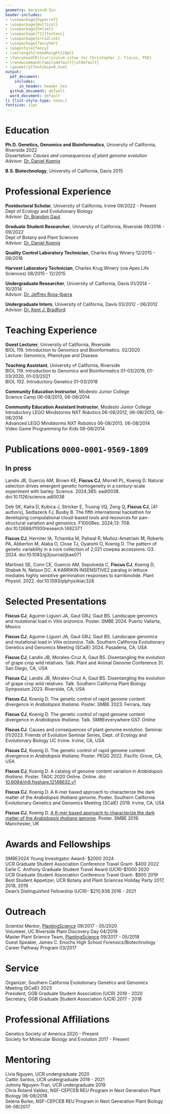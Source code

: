 ```yaml
---
geometry: margin=0.5in
header-includes: 
- \usepackage{hyperref}
- \usepackage{multicol}
- \usepackage{helvet}
- \usepackage[T1]{fontenc}
- \usepackage{orcidlink}
- \usepackage{fancyhdr}
- \pagestyle{fancy}
- \setlength{\headheight}{0pt}
- \fancyhead[R]{curriculum vitae for Christopher J. Fiscus, PhD}
- \renewcommand\familydefault{\sfdefault} 
- \geometry{footskip=0.5cm}
output:
  pdf_document:
    includes:
      in_header: header.tex
  github_document: default
  word_document: default
li {list-style-type: none;}
fontsize: 11pt
---
```

\thispagestyle{plain}
\begin{multicols}{2}
\begin{flushleft}
{\LARGE \textbf{Christopher J. Fiscus, PhD}\par}
Department of Ecology and Evolutionary Biology
University of California, Irvine
\end{flushleft}

\columnbreak

\begin{flushright}
\begin{tabular}{rp{0.30\linewidth}}
\faEnvelopeO & \href{mailto:cfiscus@uci.edu}{cfiscus@uci.edu} \\
\faTwitter & \href{https://twitter.com/fiscuscj}{@fiscuscj} \\
\faUser & \href{https://cjfiscus.github.io/}{cjfiscus.github.io} \\
\faGithub & \href{https://github.com/cjfiscus}{cjfiscus} \\
\faLinkedin & \href{www.linkedin.com/in/fiscuscj}{fiscuscj}
\end{tabular}
\end{flushright}

\end{multicols}

# Education   
**Ph.D. Genetics, Genomics and Bioinformatics**, University of California, Riverside \hfill 2022  
Dissertation: *Causes and consequences of plant genome evolution*  
Advisor: [Dr. Daniel Koenig](https://iigb.ucr.edu/koenig/)

**B.S. Biotechnology**, University of California, Davis \hfill 2015  

# Professional Experience
**Postdoctoral Scholar**, University of California, Irvine \hfill 09/2022 - Present  
Dept of Ecology and Evolutionary Biology  
Advisor: [Dr. Brandon Gaut](https://www.faculty.uci.edu/profile.cfm?faculty_id=4561)

**Graduate Student Researcher**, University of California, Riverside \hfill 09/2016 - 09/2022  
Dept of Botany and Plant Sciences   
Advisor: [Dr. Daniel Koenig](https://iigb.ucr.edu/koenig/)

**Quality Control Laboratory Technician**, Charles Krug Winery \hfill 12/2015 - 08/2016  

**Harvest Laboratory Technician**, Charles Krug Winery (via Apex Life Sciences) \hfill 08/2015 - 12/2015 

**Undergraduate Researcher**, University of California, Davis \hfill 01/2014 - 10/2014  
Advisor: [Dr. Jeffrey Ross-Ibarra](https://biology.ucdavis.edu/people/jeffrey-ross-ibarra)  

**Undergraduate Intern**, University of California, Davis \hfill 03/2012 - 06/2012  
Advisor: [Dr. Kent J. Bradford](https://www.plantsciences.ucdavis.edu/people/kent-bradford) 

# Teaching Experience
**Guest Lecturer**, University of California, Riverside  
BIOL 119. Introduction to Genomics and Bioinformatics. \hfill 02/2020   
Lecture: Genomics, Phenotype and Disease. 

**Teaching Assistant**, University of California, Riverside  
BIOL 119. Introduction to Genomics and Bioinformatics \hfill 01-03/2019, 01-03/2020, 01-03/2021   
BIOL 102. Introductory Genetics \hfill 01-03/2018 

**Community Education Instructor**, Modesto Junior College   
Science Camp \hfill 06-08/2013, 06-08/2014 

**Community Education Assistant Instructor**, Modesto Junior College  
Introductory LEGO Mindstorms NXT Robotics \hfill 06-08/2012, 06-08/2013, 06-08/2014   
Advanced LEGO Mindstorms NXT Robotics \hfill 06-08/2013, 06-08/2014  
Video Game Programming for Kids \hfill 06-08/2014  

# Publications \orcidlink{https://orcid.org/0000-0001-9569-1809} `0000-0001-9569-1809`   

<!-- ## Preprints --> 

## In press
<!-- use PLoS Genetics citation style but add all authors -->
Landis JB, Guercio AM, Brown KE, **Fiscus CJ**, Morrell PL, Koenig D. Natural selection drives emergent genetic homogeneity in a century-scale experiment with barley. Science. 2024;385: eadl0038. doi:10.1126/science.adl0038  

Deb SK, Kalra D, Kubica J, Stricker E, Truong VQ, Zeng Q, **Fiscus CJ**, [41 authors], Sedlazeck FJ, Busby B. The fifth international hackathon for developing computational cloud-based tools and resources for pan-structural variation and genomics. F1000Res. 2024;13: 708. doi:10.12688/f1000research.148237.1  

**Fiscus CJ**, Herniter IA, Tchamba M, Paliwal R, Muñoz-Amatriaín M, Roberts PA, Abberton M, Alaba O, Close TJ, Oyatomi O, Koenig D. The pattern of genetic variability in a core collection of 2,021 cowpea accessions. G3. 2024. doi:10.1093/g3journal/jkae071 

Martinez SE, Conn CE, Guercio AM, Sepulveda C, **Fiscus CJ**, Koenig D, Shabek N, Nelson DC. A KARRIKIN INSENSITIVE2 paralog in lettuce mediates highly sensitive germination responses to karrikinolide. Plant Physiol. 2022. doi:10.1093/plphys/kiac328

<!-- ### NON-PEER REVIEWED PUBLICATIONS -->
<!-- **Fiscus CJ** (2015) [Data Reproducibility: The Chink in Science's Armor](https://aggietranscript.ucdavis.edu/data-reproducibility-the-chink-in-sciences-armor/) *The Aggie Transcript* --> 

# Selected Presentations
**Fiscus CJ**, Aguirre-Liguori JA, Gaut GRJ, Gaut BS. Landscape genomics and mutational load in *Vitis arizonica*. Poster. SMBE 2024. Puerto Vallarta, Mexico   

**Fiscus CJ**, Aguirre-Liguori JA, Gaut GRJ, Gaut BS. Landscape genomics and mutational load in *Vitis arizonica*. Talk. Southern California Evolutionary Genetics and Genomics Meeting (SCalE) 2024. Pasadena, CA, USA   

**Fiscus CJ**, Landis JB, Morales-Cruz A, Gaut BS. Disentangling the evolution of grape crop wild relatives. Talk. Plant and Animal Genome Conference 31. San Diego, CA, USA   

**Fiscus CJ**, Landis JB, Morales-Cruz A, Gaut BS. Disentangling the evolution of grape crop wild relatives. Talk. Southern California Plant Biology Symposium 2023. Riverside, CA, USA   

**Fiscus CJ**, Koenig D. The genetic control of rapid genome content divergence in *Arabidopsis thaliana*. Poster. SMBE 2023. Ferrara, Italy  

**Fiscus CJ**, Koenig D. The genetic control of rapid genome content divergence in *Arabidopsis thaliana*. Talk. SMBEeverywhere GS7. Online  

**Fiscus CJ**. Causes and consequences of plant genome evolution. Seminar. 01/2023.  Friends of Evolution Seminar Series, Dept. of Ecology and Evolutionary Biology UC Irvine. Irvine, CA, USA

<!-- Koenig D+, **Fiscus CJ**, Abberton M, Close TJ, Muñoz-Amatriaín M, Oyatomi O. A genetic framework to understand climate adaptation in cowpea. Oral. PAG30. San Diego, CA, USA --> 

<!-- Koenig D+, **Fiscus CJ**. Understanding variation in the rate of genomic change in *Arabidopsis thaliana*. Oral. PAG30 San Diego, CA, USA --> 

**Fiscus CJ**, Koenig D. The genetic control of rapid genome content divergence in *Arabidopsis thaliana*. Poster. PEQG 2022. Pacific Grove, CA, USA  

**Fiscus CJ**, Koenig D. A catalog of genome content variation in *Arabidopsis thaliana*. Poster. TAGC 2020 Online. Online. doi: [10.6084/m9.figshare.12148632.v1](https://doi.org/10.6084/m9.figshare.12148632.v1)

<!-- Landis JB, Brown KE, Marzolino J, Guercio A, **Fiscus CJ**, Koenig D+. [The genomic basis of adaptation in a ninety year long barley experiment.](https://genetics-gsa.org/tagc-2020/wp-content/uploads/sites/4/2020/04/200421-TAGC20-Abstract-Book-v1a.pdf) Oral. TAGC 2020 Online. Online. --> 

<!-- Landis JB, **Fiscus CJ**, Guercio A, Koenig D+. [The genetic architecture of adaptation in the long term barley composite cross experiments.](https://plan.core-apps.com/pag_2020/abstract/6f7bedec-7049-40b5-a8c3-d18eb5a858eb). Talk. PAG XXVIII. San Diego, CA --> 

<!-- **Fiscus CJ**, Koenig D. A catalog of genome content variation in *Arabidopsis thaliana*. Talk. Annual Genetics, Genomics, and Bioinformatics Student Symposium 2019. Riverside, CA, USA --> 

**Fiscus CJ**, Koenig D. A K-mer based approach to characterize the dark matter of the *Arabidopsis thaliana* genome. Poster. Southern California Evolutionary Genetics and Genomics Meeting (SCalE) 2019. Irvine, CA, USA  

**Fiscus CJ**, Koenig D. [A K-mer based approach to characterize the dark matter of the *Arabidopsis thaliana* genome](http://smbe2019.org/media/1058/smbe-2019-abstract-book.pdf). Poster. SMBE 2019. Manchester, UK  

<!-- Landis JB+, Nguyen J, Villamor I, Guercio A, **Fiscus CJ**, Quigley M, Ophelders T, Eithun M, Munch E, Chitwood D, Koenig D. [Integrating next-generation high resolution phenotype acquisition with genotypes to study adaptation in barley (Hordeum vulgare)](https://2019.botanyconference.org/engine/search/365.html?func=detail&aid=365). Oral. Botany 2019. Tucson, AZ -->

<!-- Valdez CR, **Fiscus CJ**, Koenig D. Characterization of genome content variation in *Oryza sativa*. Poster. UCR Graduate Program in Genetics, Genomics and Bioinformatics Symposium 2019. Poster. Riverside, CA, USA --> 

<!-- Landis JB+, Guercio AM, **Fiscus CJ**, Koenig D. [Phenotypic variation and genetic control of long-term success in a near century long study of barley (Hordeum vulgare)](http://2018.botanyconference.org/engine/search/index.php?func=detail&aid=294). Oral. Botany 2018. Rochester, MN --> 

<!-- Landis JB+, **Fiscus CJ**, Guercio AM, Koenig D. [Elucidating the genetic control of long-term success in a near century long study of barley (Hordeum vulgare)](https://www.evolutionmeetings.org/uploads/4/8/8/0/48804503/final_evol2017_program.pdf). Oral. Evolution 2017. Portland, OR --> 

# Awards and Fellowships
SMBE2024 Young Investigator Award- $2000 \hfill 2024  
UCR Graduate Student Association Conference Travel Grant- $400 \hfill 2022  
Earle C. Anthony Graduate Student Travel Award (UCR)-$1000 \hfill 2020  
UCR Graduate Student Association Conference Travel Grant- $900 \hfill 2019  
Best Student Appetizer, UCR Botany and Plant Sciences Holiday Party \hfill 2017, 2018, 2019    
Dean's Distinguished Fellowship (UCR)- $210,938 \hfill 2016 - 2021    
<!-- California Highway Patrol 11-99 Foundation Scholarship \hfill 2011 - 2015 --> 

# Outreach
Scientist Mentor, [PlantingScience](https://www.plantingscience.org/) \hfill 09/2017 - 05/2020    
Volunteer, UC Riverside Plant Discovery Day \hfill 04/2019   
<!-- National History Day Judge, Riverside Unified School District \hfill January 2018 --> 
Master Plant Science Team, [PlantingScience](https://www.plantingscience.org/) \hfill 09/2017 - 05/2018    
Guest Speaker, James C. Enochs High School Forensics/Biotechnology Career Pathway Program \hfill 03/2017  
<!-- Design / Core Values Judge, FIRST LEGO League \hfill 2010 - 2014 --> 

# Service
Organizer, Southern California Evolutionary Genetics and Genomics Meeting (SCalE) \hfill 2023  
President, GGB Graduate Student Association (UCR) \hfill 2019 - 2020  
Secretary, GGB Graduate Student Association (UCR) \hfill 2017 - 2018

# Professional Affiliations
Genetics Society of America \hfill 2020 - Present   
Society for Molecular Biology and Evolution \hfill 2017 - Present   
<!-- Botanical Society of America \hfill 2017-2019  --> 

# Mentoring
Livia Nguyen, UCR undergraduate \hfill 2020   
Caitlin Santos, UCR undergraduate \hfill 2019 - 2021    
<!-- Kirsten Trimble, NSF-CEPCEB REU Program in Next Generation Plant Biology \hfill Summer 2019 -->
Johnny Nguyen-Tran, UCR undergraduate \hfill 2019      
Chris Roland Valdez, NSF-CEPCEB REU Program in Next Generation Plant Biology \hfill 06-08/2018  
Selena Burke, NSF-CEPCEB REU Program in Next Generation Plant Biology \hfill 06-08/2017  
